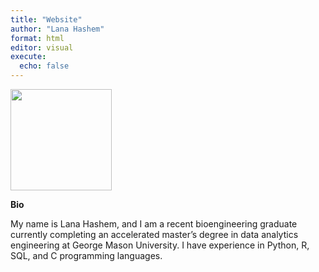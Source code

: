 ---
title: "Website"
author: "Lana Hashem"
format: html
editor: visual
execute: 
  echo: false
---

![](images/indiv_pic_oscar.jpg){width="162"}

**Bio**

My name is Lana Hashem, and I am a recent bioengineering graduate currently completing an accelerated master's degree in data analytics engineering at George Mason University. I have experience in Python, R, SQL, and C programming languages.
